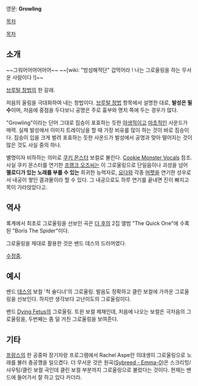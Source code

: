 영문: '''Growling'''

[[목차]]

[[목차]]

== 소개 ==

~~그워어어어어어어~~
~~[wiki: "밤섬해적단" 겁먹어라 ! 나는 그로울링을 하는 무서운 사람이다 !]~~

[[브루털 창법]]의 한 갈래.

저음의 울림을 극대화하여 내는 창법이다. [[브루털 창법]] 항목에서 설명한 대로, '''발성은 필수'''이며, 저음에 중점을 두다보니 공명은 주로 흉부와 명치 쪽에 두는 경우가 많다.

"Growling"이라는 단어 그대로 짐승이 포효하는 듯한 [[야생]]적이고 [[마초]]적인 사운드가 매력. 실제 발성에서 이미지 트레이닝을 할 때 가장 비유를 많이 하는 것이 바로 짐승이다. 짐승이 입을 크게 벌려 포효하는 듯한 사운드가 발성에서 공명과 맞아 떨어지는 것이 많은 것도 사실 중의 하나.

별명이자 비하하는 의미로 [[쿠키 몬스터]] 보컬로 불린다. [http://boingboing.net/2006/02/03/the-wall-street-jour.html Cookie Monster Vocals] 참조. 사실 쿠키 몬스터를 연기한 [[프랭크 오즈]]씨는 이 그로울링으로 단일음이나 괴성을 넘어 '''멜로디가 있는 노래를 부를 수 있는''' 희귀한 능력자로, [[요다]]와 각종 [[머펫]]을 연기한 성우로서 내공이 쌓인 결과물이라 할 수 있다. 그 내공으로도 하루 연기를 끝내면 진이 빠지고 목이 가라앉았다고.

== 역사 ==

록계에서 최초로 그로울링을 선보인 곡은 [[더 후]]의 2집 앨범 "The Quick One"에 수록된 "Boris The Spider"이다.

{{{#!html
<iframe width="640" height="360" src="//www.youtube.com/embed/yOD5mcMnfmI" frameborder="0" allowfullscreen></iframe>
}}}

그로울링을 제대로 활용한 것은 밴드 데스의 드러머였다.


[[수정중]].

== 예시 ==


{{{#!html
<iframe width="420" height="315" src="https://www.youtube.com/embed/4K3Hf6ekZr0" frameborder="0" allowfullscreen></iframe>
}}}

밴드 [[데스]]의 보컬 '척 슐디너'의 그로울링. 발음도 정확하고 클린 보컬에 가까운 그로울링을 선보인다. 하지만 생각보다 고난이도의 그로울링이다.

{{{#!html
<iframe width="560" height="315" src="https://www.youtube.com/embed/i8Jjy3Zy7kk" frameborder="0" allowfullscreen></iframe>
}}}

밴드 [[Dying Fetus]]의 그로울링. 트윈 보컬 체재인데, 처음에 나오는 보컬은 극저음의 그로울링을, 두번째는 좀 덜 거친 그로울링을 보여준다.

== 기타 ==

[[프랑스]]의 한 공중파 장기자랑 프로그램에서 Rachel Aspe란 의대생이 그로울링으로 노래를 불러 충공깽을 일으켰다. 더 무서운 것은 원곡([https://www.youtube.com/watch?v=bH4xesgF2Lk Sybreed - Emma-0])은 스크리밍/샤우팅/클린 보컬 곡인데 클린 보컬 부분까지 그로울링으로 불렀다는 것이다. 현재는 밴드에 들어가서 잘 하고 있다 카더라.
